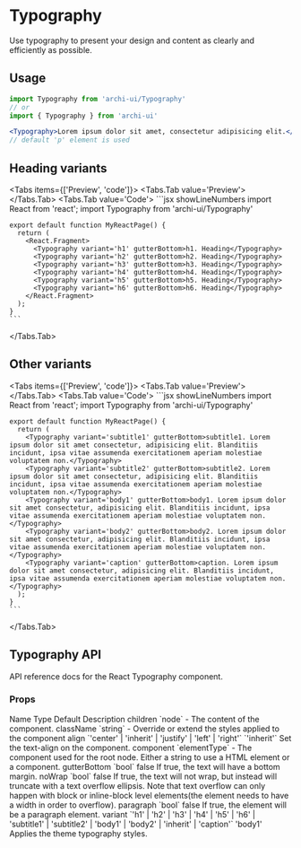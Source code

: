 
# Typography

Use typography to present your design and content as clearly and efficiently as possible.

## Usage
```jsx
import Typography from 'archi-ui/Typography'
// or
import { Typography } from 'archi-ui'
```
```jsx
<Typography>Lorem ipsum dolor sit amet, consectetur adipisicing elit.</Typography>
// default 'p' element is used
```

## Heading variants
<Tabs items={['Preview', 'code']}>
  <Tabs.Tab value='Preview'>
    <HeadingTypography />
  </Tabs.Tab>
  <Tabs.Tab value='Code'>
    ```jsx showLineNumbers
    import React from 'react';
    import Typography from 'archi-ui/Typography'

    export default function MyReactPage() {
      return (
        <React.Fragment>
          <Typography variant='h1' gutterBottom>h1. Heading</Typography>
          <Typography variant='h2' gutterBottom>h2. Heading</Typography>
          <Typography variant='h3' gutterBottom>h3. Heading</Typography>
          <Typography variant='h4' gutterBottom>h4. Heading</Typography>
          <Typography variant='h5' gutterBottom>h5. Heading</Typography>
          <Typography variant='h6' gutterBottom>h6. Heading</Typography>
        </React.Fragment>
      );
    }
    ```
  </Tabs.Tab>
</Tabs>

## Other variants
<Tabs items={['Preview', 'code']}>
  <Tabs.Tab value='Preview'>
    <TypographyVariant />
  </Tabs.Tab>
  <Tabs.Tab value='Code'>
    ```jsx showLineNumbers
    import React from 'react';
    import Typography from 'archi-ui/Typography'

    export default function MyReactPage() {
      return (
        <Typography variant='subtitle1' gutterBottom>subtitle1. Lorem ipsum dolor sit amet consectetur, adipisicing elit. Blanditiis incidunt, ipsa vitae assumenda exercitationem aperiam molestiae voluptatem non.</Typography>
        <Typography variant='subtitle2' gutterBottom>subtitle2. Lorem ipsum dolor sit amet consectetur, adipisicing elit. Blanditiis incidunt, ipsa vitae assumenda exercitationem aperiam molestiae voluptatem non.</Typography>
        <Typography variant='body1' gutterBottom>body1. Lorem ipsum dolor sit amet consectetur, adipisicing elit. Blanditiis incidunt, ipsa vitae assumenda exercitationem aperiam molestiae voluptatem non.</Typography>
        <Typography variant='body2' gutterBottom>body2. Lorem ipsum dolor sit amet consectetur, adipisicing elit. Blanditiis incidunt, ipsa vitae assumenda exercitationem aperiam molestiae voluptatem non.</Typography>
        <Typography variant='caption' gutterBottom>caption. Lorem ipsum dolor sit amet consectetur, adipisicing elit. Blanditiis incidunt, ipsa vitae assumenda exercitationem aperiam molestiae voluptatem non.</Typography>
      );
    }
    ```
  </Tabs.Tab>
</Tabs>

## Typography API
API reference docs for the React Typography component.

### Props
<Table>
  <thead>
    <Table.Tr>
      <Table.Th>Name</Table.Th>
      <Table.Th>Type</Table.Th>
      <Table.Th>Default</Table.Th>
      <Table.Th>Description</Table.Th>
    </Table.Tr>
  </thead>
  <tbody>
    <Table.Tr>
      <Table.Td>children</Table.Td>
      <Table.Td>`node`</Table.Td>
      <Table.Td>-</Table.Td>
      <Table.Td>The content of the component.</Table.Td>
    </Table.Tr>
    <Table.Tr>
      <Table.Td>className</Table.Td>
      <Table.Td>`string`</Table.Td>
      <Table.Td>-</Table.Td>
      <Table.Td>Override or extend the styles applied to the component</Table.Td>
    </Table.Tr>
    <Table.Tr>
      <Table.Td>align</Table.Td>
      <Table.Td>`'center' | 'inherit' | 'justify' | 'left' | 'right'`</Table.Td>
      <Table.Td>`'inherit'`</Table.Td>
      <Table.Td>Set the text-align on the component.</Table.Td>
    </Table.Tr>
    <Table.Tr>
      <Table.Td>component</Table.Td>
      <Table.Td>`elementType`</Table.Td>
      <Table.Td>-</Table.Td>
      <Table.Td>The component used for the root node. Either a string to use a HTML element or a component.</Table.Td>
    </Table.Tr>
    <Table.Tr>
      <Table.Td>gutterBottom</Table.Td>
      <Table.Td>`bool`</Table.Td>
      <Table.Td>false</Table.Td>
      <Table.Td>If true, the text will have a bottom margin.</Table.Td>
    </Table.Tr>
    <Table.Tr>
      <Table.Td>noWrap</Table.Td>
      <Table.Td>`bool`</Table.Td>
      <Table.Td>false</Table.Td>
      <Table.Td>If true, the text will not wrap, but instead will truncate with a text overflow ellipsis. Note that text overflow can only happen with block or inline-block level elements(the element needs to have a width in order to overflow).</Table.Td>
    </Table.Tr>
    <Table.Tr>
      <Table.Td>paragraph</Table.Td>
      <Table.Td>`bool`</Table.Td>
      <Table.Td>false</Table.Td>
      <Table.Td>If true, the element will be a paragraph element.</Table.Td>
    </Table.Tr>
    <Table.Tr>
      <Table.Td>variant</Table.Td>
      <Table.Td>`'h1' | 'h2' | 'h3' | 'h4' | 'h5' | 'h6' | 'subtitle1' | 'subtitle2' | 'body1' | 'body2' | 'inherit' | 'caption'`</Table.Td>
      <Table.Td>'body1'</Table.Td>
      <Table.Td>Applies the theme typography styles.</Table.Td>
    </Table.Tr>
  </tbody>
</Table>

